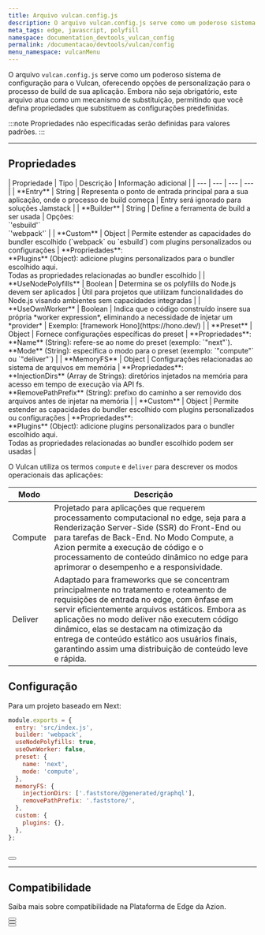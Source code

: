```yaml
---
title: Arquivo vulcan.config.js
description: O arquivo vulcan.config.js serve como um poderoso sistema de configuração para o Vulcan, oferecendo opções de personalização para o processo de build de sua aplicação.
meta_tags: edge, javascript, polyfill
namespace: documentation_devtools_vulcan_config
permalink: /documentacao/devtools/vulcan/config
menu_namespace: vulcanMenu
---
```



O arquivo `vulcan.config.js` serve como um poderoso sistema de configuração para o Vulcan, oferecendo opções de personalização para o processo de build de sua aplicação. Embora não seja obrigatório, este arquivo atua como um mecanismo de substituição, permitindo que você defina propriedades que substituem as configurações predefinidas.
 
:::note 
Propriedades não especificadas serão definidas para valores padrões.
:::

---

## Propriedades

<TableContainer>
| Propriedade | Tipo | Descrição | Informação adicional |
| --- | --- | --- | --- |
| **Entry** | String | Representa o ponto de entrada principal para a sua aplicação, onde o processo de build começa | Entry será ignorado para soluções Jamstack |
| **Builder** | String | Define a ferramenta de build a ser usada | Opções:<br />`'esbuild'`<br />`'webpack'` |
| **Custom** | Object | Permite estender as capacidades do bundler escolhido (`webpack` ou `esbuild`) com plugins personalizados ou configurações | **Propriedades**:<br /> **Plugins** (Object): adicione plugins personalizados para o bundler escolhido aqui. <br />Todas as propriedades relacionadas ao bundler escolhido |
| **UseNodePolyfills** | Boolean | Determina se os polyfills do Node.js devem ser aplicados | Útil para projetos que utilizam funcionalidades do Node.js visando ambientes sem capacidades integradas |
| **UseOwnWorker** | Boolean | Indica que o código construído insere sua própria *worker expression*, eliminando a necessidade de injetar um *provider* | Exemplo: [framework Hono](https://hono.dev/) |
| **Preset** | Object | Fornece configurações específicas do preset | **Propriedades**:<br /> **Name** (String): refere-se ao nome do preset (exemplo: `"next"`). <br />**Mode** (String): especifica o modo para o preset (exemplo: `"compute"` ou `"deliver"`) |
| **MemoryFS** | Object | Configurações relacionadas ao sistema de arquivos em memória | **Propriedades**:<br /> **InjectionDirs** (Array de Strings): diretórios injetados na memória para acesso em tempo de execução via API fs. <br />**RemovePathPrefix** (String): prefixo do caminho a ser removido dos arquivos antes de injetar na memória |
| **Custom** | Object | Permite estender as capacidades do bundler escolhido com plugins personalizados ou configurações | **Propriedades**:<br /> **Plugins** (Object): adicione plugins personalizados para o bundler escolhido aqui. <br />Todas as propriedades relacionadas ao bundler escolhido podem ser usadas |
</TableContainer>

O Vulcan utiliza os termos `compute` e `deliver` para descrever os modos operacionais das aplicações:

| Modo    | Descrição |
| ------- | --------- |
| Compute | Projetado para aplicações que requerem processamento computacional no edge, seja para a Renderização Server-Side (SSR) do Front-End ou para tarefas de Back-End. No Modo Compute, a Azion permite a execução de código e o processamento de conteúdo dinâmico no edge para aprimorar o desempenho e a responsividade. |
| Deliver | Adaptado para frameworks que se concentram principalmente no tratamento e roteamento de requisições de entrada no edge, com ênfase em servir eficientemente arquivos estáticos. Embora as aplicações no modo deliver não executem código dinâmico, elas se destacam na otimização da entrega de conteúdo estático aos usuários finais, garantindo assim uma distribuição de conteúdo leve e rápida. |


## Configuração

Para um projeto baseado em Next:

```javascript title="vulcan.config.js"
module.exports = {
  entry: 'src/index.js',
  builder: 'webpack',
  useNodePolyfills: true,
  useOwnWorker: false,
  preset: {
    name: 'next',
    mode: 'compute',
  },
  memoryFS: {
    injectionDirs: ['.faststore/@generated/graphql'],
    removePathPrefix: '.faststore/',
  },
  custom: {
    plugins: {},
  },
};
```

<br />
<Button href="https://github.com/aziontech/vulcan/tree/main/examples/next/node-pages-12-3-1-fs" text="implementação do arquivo vulcan.config.js" variant="secondary" target="_blank"></Button>

---

## Compatibilidade

Saiba mais sobre compatibilidade na Plataforma de Edge da Azion.

<Button href="/pt-br/documentacao/produtos/devtools/azion-edge-runtime/compatibilidade-frameworks/" text="saiba mais sobre os Web frameworks suportados" variant="secondary" target="_blank"></Button>
<br />
<Button href="/pt-br/documentacao/produtos/devtools/azion-edge-runtime/compatibilidade/node/" text="saiba mais sobre o suporte ao Node.js" variant="secondary" target="_blank"></Button>
<br />
<Button href="/pt-br/documentacao/produtos/edge-application/edge-functions/runtime-apis/javascript/" text="saiba mais sobre as Web APIs suportadas" variant="secondary" target="blank"></Button>
